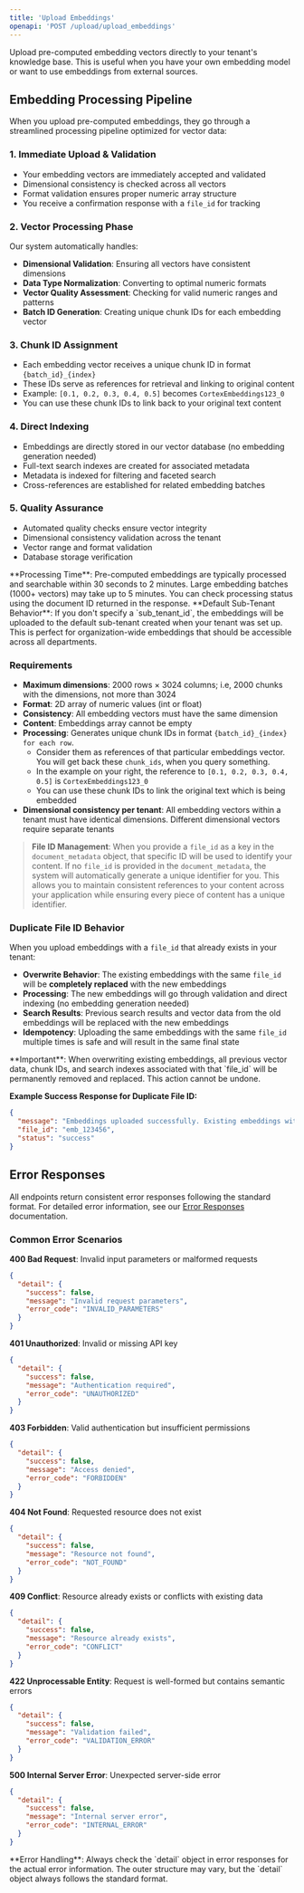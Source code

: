 ```yaml
---
title: 'Upload Embeddings'
openapi: 'POST /upload/upload_embeddings'
---
```


Upload pre-computed embedding vectors directly to your tenant's knowledge base. This is useful when you have your own embedding model or want to use embeddings from external sources.

## Embedding Processing Pipeline

When you upload pre-computed embeddings, they go through a streamlined processing pipeline optimized for vector data:

### 1. **Immediate Upload & Validation**
- Your embedding vectors are immediately accepted and validated
- Dimensional consistency is checked across all vectors
- Format validation ensures proper numeric array structure
- You receive a confirmation response with a `file_id` for tracking

### 2. **Vector Processing Phase**
Our system automatically handles:
- **Dimensional Validation**: Ensuring all vectors have consistent dimensions
- **Data Type Normalization**: Converting to optimal numeric formats
- **Vector Quality Assessment**: Checking for valid numeric ranges and patterns
- **Batch ID Generation**: Creating unique chunk IDs for each embedding vector

### 3. **Chunk ID Assignment**
- Each embedding vector receives a unique chunk ID in format `{batch_id}_{index}`
- These IDs serve as references for retrieval and linking to original content
- Example: `[0.1, 0.2, 0.3, 0.4, 0.5]` becomes `CortexEmbeddings123_0`
- You can use these chunk IDs to link back to your original text content

### 4. **Direct Indexing**
- Embeddings are directly stored in our vector database (no embedding generation needed)
- Full-text search indexes are created for associated metadata
- Metadata is indexed for filtering and faceted search
- Cross-references are established for related embedding batches

### 5. **Quality Assurance**
- Automated quality checks ensure vector integrity
- Dimensional consistency validation across the tenant
- Vector range and format validation
- Database storage verification

<Note>
**Processing Time**: Pre-computed embeddings are typically processed and searchable within 30 seconds to 2 minutes. Large embedding batches (1000+ vectors) may take up to 5 minutes. You can check processing status using the document ID returned in the response.
</Note>

<Note>
**Default Sub-Tenant Behavior**: If you don't specify a `sub_tenant_id`, the embeddings will be uploaded to the default sub-tenant created when your tenant was set up. This is perfect for organization-wide embeddings that should be accessible across all departments.
</Note>

### Requirements
- **Maximum dimensions**: 2000 rows × 3024 columns; i.e, 2000 chunks with the dimensions, not more than 3024
- **Format**: 2D array of numeric values (int or float)
- **Consistency**: All embedding vectors must have the same dimension
- **Content**: Embeddings array cannot be empty
- **Processing**: Generates unique chunk IDs in format `{batch_id}_{index} for each row`. 
  - Consider them as references of that particular embeddings vector. You will get back these `chunk_ids`, when you query something.
  - In the example on your right, the reference to `[0.1, 0.2, 0.3, 0.4, 0.5]` is `CortexEmbeddings123_0`
  - You can use these chunk IDs to link the original text which is being embedded
- **Dimensional consistency per tenant**: All embedding vectors within a tenant must have identical dimensions. Different dimensional vectors require separate tenants

> **File ID Management**: When you provide a `file_id` as a key in the `document_metadata` object, that specific ID will be used to identify your content. If no `file_id` is provided in the `document_metadata`, the system will automatically generate a unique identifier for you. This allows you to maintain consistent references to your content across your application while ensuring every piece of content has a unique identifier.

### **Duplicate File ID Behavior**

When you upload embeddings with a `file_id` that already exists in your tenant:

- **Overwrite Behavior**: The existing embeddings with the same `file_id` will be **completely replaced** with the new embeddings
- **Processing**: The new embeddings will go through validation and direct indexing (no embedding generation needed)
- **Search Results**: Previous search results and vector data from the old embeddings will be replaced with the new embeddings
- **Idempotency**: Uploading the same embeddings with the same `file_id` multiple times is safe and will result in the same final state

<Warning>
**Important**: When overwriting existing embeddings, all previous vector data, chunk IDs, and search indexes associated with that `file_id` will be permanently removed and replaced. This action cannot be undone.
</Warning>

**Example Success Response for Duplicate File ID:**
```json
{
  "message": "Embeddings uploaded successfully. Existing embeddings with file_id 'emb_123456' have been overwritten.",
  "file_id": "emb_123456",
  "status": "success"
}
```


## Error Responses

All endpoints return consistent error responses following the standard format. For detailed error information, see our [Error Responses](/api-reference/error-responses) documentation.

### Common Error Scenarios

**400 Bad Request**: Invalid input parameters or malformed requests
```json
{
  "detail": {
    "success": false,
    "message": "Invalid request parameters",
    "error_code": "INVALID_PARAMETERS"
  }
}
```

**401 Unauthorized**: Invalid or missing API key
```json
{
  "detail": {
    "success": false,
    "message": "Authentication required",
    "error_code": "UNAUTHORIZED"
  }
}
```

**403 Forbidden**: Valid authentication but insufficient permissions
```json
{
  "detail": {
    "success": false,
    "message": "Access denied",
    "error_code": "FORBIDDEN"
  }
}
```

**404 Not Found**: Requested resource does not exist
```json
{
  "detail": {
    "success": false,
    "message": "Resource not found",
    "error_code": "NOT_FOUND"
  }
}
```

**409 Conflict**: Resource already exists or conflicts with existing data
```json
{
  "detail": {
    "success": false,
    "message": "Resource already exists",
    "error_code": "CONFLICT"
  }
}
```

**422 Unprocessable Entity**: Request is well-formed but contains semantic errors
```json
{
  "detail": {
    "success": false,
    "message": "Validation failed",
    "error_code": "VALIDATION_ERROR"
  }
}
```

**500 Internal Server Error**: Unexpected server-side error
```json
{
  "detail": {
    "success": false,
    "message": "Internal server error",
    "error_code": "INTERNAL_ERROR"
  }
}
```

<Note>
**Error Handling**: Always check the `detail` object in error responses for the actual error information. The outer structure may vary, but the `detail` object always follows the standard format.
</Note>
